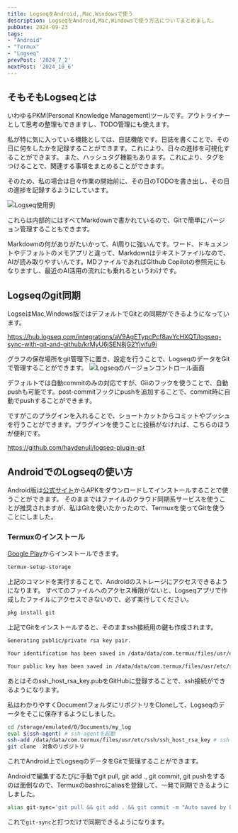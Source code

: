 ```yaml
---
title: LogseqをAndroid,,Mac,Windowsで使う
description: LogseqをAndroid,Mac,Windowsで使う方法についてまとめました。
pubDate: 2024-09-23
tags: 
- "Android"
- "Termux"
- "Logseq"
prevPost: '2024_7_2'
nextPost: '2024_10_6'
---
```


## そもそもLogseqとは
いわゆるPKM(Personal Knowledge Management)ツールです。アウトライナーとして思考の整理もできますし、TODO管理にも使えます。

私が特に気に入っている機能としては、日誌機能です。日誌を書くことで、その日に何をしたかを記録することができます。これにより、日々の進捗を可視化することができます。
また、ハッシュタグ機能もあります。これにより、タグをつけることで、関連する事項をまとめることができます。 

そのため、私の場合は日々作業の開始前に、その日のTODOを書き出し、その日の進捗を記録するようにしています。

![Logseq使用例](./images/image.png)


これらは内部的にはすべてMarkdownで書かれているので、Gitで簡単にバージョン管理することもできます。

Markdownの何がありがたいかって、AI周りに強いんです。ワード、ドキュメントやデフォルトのメモアプリと違って、Markdownはテキストファイルなので、AIが読み取りやすいんです。MDファイルであればGIthub Copilotの参照元にもなりますし、最近のAI活用の流れにも乗れるというわけです。

## Logseqのgit同期
LogseはMac,Windows版ではデフォルトでGitとの同期ができるようになっています。

https://hub.logseq.com/integrations/aV9AgETypcPcf8avYcHXQT/logseq-sync-with-git-and-github/krMyU6jSEN8jG2Yjvifu9i



グラフの保存場所をgit管理下に置き、設定を行うことで、LogseqのデータをGitで管理することができます。
![Logseqのバージョンコントロール画面](./images/image2.png)

デフォルトでは自動commitのみの対応ですが、Giiのフックを使うことで、自動pushも可能です。post-commitフックにpushを追加することで、commit時に自動でpushすることができます。

ですがこのプラグインを入れることで、ショートカットからコミットやプッシュを行うことができます。プラグインを使うことに投稿がなければ、こちらのほうが便利です。

https://github.com/haydenull/logseq-plugin-git

## AndroidでのLogseqの使い方
Android版は[公式サイト](https://logseq.com/)からAPKをダウンロードしてインストールすることで使うことができます。
そのままではファイルのクラウド同期系サービスを使うことが推奨されますが、私はGitを使いたかったので、Termuxを使ってGitを使うことにしました。

### Termuxのインストール
[Google Play](https://play.google.com/store/apps/details?id=com.termux)からインストールできます。

```bash
termux-setup-storage
```
上記のコマンドを実行することで、Androidのストレージにアクセスできるようになります。
すべてのファイルへのアクセス権限がないと、Logseqアプリで作成したファイルにアクセスできないので、必ず実行してください。

```bash
pkg install git
```
上記でGitをインストールすると、そのままssh接続用の鍵も作成されます。
```bash
Generating public/private rsa key pair.

Your identification has been saved in /data/data/com.termux/files/usr/etc/ssh/ssh_host_rsa_key

Your public key has been saved in /data/data/com.termux/files/usr/etc/ssh/ssh_host_rsa_key.pub
```

あとはそのssh_host_rsa_key.pubをGitHubに登録することで、ssh接続ができるようになります。

私はわかりやすくDocumentフォルダにリポジトリをCloneして、Logseqのデータをそこに保存するようにしました。

```bash
cd /storage/emulated/0/Documents/my_log
eval $(ssh-agent) # ssh-agentを起動
ssh-add /data/data/com.termux/files/usr/etc/ssh/ssh_host_rsa_key # ssh-agentに鍵を登録
git clone  対象のリポジトリ
```

これでAndroid上でLogseqのデータをGitで管理することができます。

Androidで編集するたびに手動でgit pull, git add ., git commit, git pushをするのは面倒なので、Termuxのbashrcにaliasを登録して、一発で同期できるようにしました。


```bash
alias git-sync='git pull && git add . && git commit -m "Auto saved by Logseq" && git push'
```

これで`git-sync`と打つだけで同期できるようになります。


